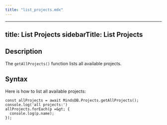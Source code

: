 ```yaml
---
title: "list_projects.mdx"
---
```


---
title: List Projects
sidebarTitle: List Projects
---

## Description

The `getAllProjects()` function lists all available projects.

## Syntax

Here is how to list all available projects:

```
const allProjects = await MindsDB.Projects.getAllProjects();
console.log('all projects:')
allProjects.forEach(p =&gt; {
  console.log(p.name);
});
```
